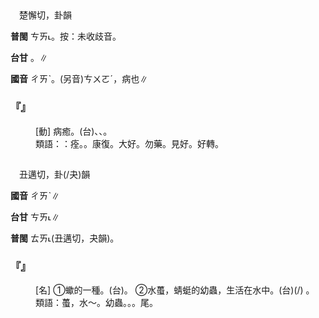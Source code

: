 
=={{ruby|瘥|ㄔㄞˋ}}==

　楚懈切，卦韻

'''普閩''' <rt>ㄘㄞ˪</rt>。按：未收歧音。

'''台甘''' {{ruby|(文)|ㄘㄚ˪}}。{{ruby| |ㄘㄜ}}∥

'''國音''' <rt>ㄔㄞˋ</rt>。(另音)<rt>ㄘㄨㄛˊ</rt>，病也∥

    

==='''『{{ruby|瘥|ㄔㄞˋ}}』'''===
: [動] 病癒。(台){{ruby|破|ㄆㄨㄚ˪}}{{ruby|病|ㄅㆪ˫}}{{ruby|/|ㄅㆥ˫}}{{ruby|好|ㄏㄜˋ}}{{ruby|去|ㄎㄧ˪}}、{{ruby|恢|ㄏㄨㆤ}}{{ruby|復|ㄏㆦㆶ ͘}}、{{ruby|健|ㄍㄧㄢ˫}}{{ruby|康|ㄎㆲ}}。
:類語：{{ruby|瘥|ㄔㄞˋ}}：痊。{{ruby|瘳|ㄔㄡ}}。康復。大好。勿藥。見好。好轉。
:
    

=={{ruby|蠆|ㄔㄞˋ}}==

　丑邁切，卦(/夬)韻

'''國音''' <rt>ㄔㄞˋ</rt>∥

'''台甘''' <rt>ㄘㄞ˪</rt>{{ruby|。|ㄇㄞ˫}}∥

'''普閩''' <rt>ㄊㄞ˪</rt>(丑邁切，夬韻)。

    

==='''『{{ruby|蠆|ㄔㄞˋ}}』'''===
: [名] ①蠍的一種。(台){{ruby|蠍|ㆣㄧㄚㆵ}}{{ruby|仔|ㄚ}}{{ruby|類|ㄌㄨㄧ˫}}{{ruby|丌|ㆤ}}{{ruby|毒|ㄉㆦㆶ ͘}}{{ruby|蟲|ㄊㄤˊ}}。 ②水蠆，蜻蜓的幼蟲，生活在水中。(台){{ruby|田|ㄘㄢˊ}}{{ruby|蠳|ㆪ}}{{ruby|/|ㆥ}}(/{{ruby|蜻|ㄑㄧㄥ}}{{ruby|蜓|ㄊㄧㄥˋ}}){{ruby|丌|ㆤ}} {{ruby|幼|ㄧㄨ˪}}{{ruby|蟲|ㄊㄤˊ}}。
:類語：蠆，水～。幼蟲。{{ruby|孑|ㄐㄧㄝˊ}}{{ruby|孓|ㄐㄩㄝˊ}}。{{ruby|蠋|ㄓㄨˊ}}。尾{{ruby|蚴|ㄧㄡˋ}}。
:
    

